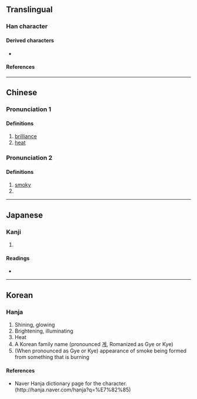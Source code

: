 {{also|耿}}
{{character info/new}}
==Translingual==

===Han character===
{{Han char|rn=86|rad=火|as=04|sn=8|four=60809|canj=AF|ids=⿱日火}}

====Derived characters====
* {{l|mul|[[𭴽]], [[𥇏]], [[𧌚]], [[𨨋]], [[㷖]], [[𩓺]], [[𡨶]], [[𤉭]], [[𤍘]], [[𡼷]]/[[𤎚]]<!-- Note: Duplicate character pair in unicode -->, [[𢧾]], [[𤎷]]}}

====References====
{{Han ref|kx=0666.320|dkj=18896|hdz=32191.170|uh=7085}}

----

==Chinese==
{{zh-forms}}

===Pronunciation 1===
{{zh-pron
|m=guì
|c=gwai3,gwai6
|h=pfs=
|md=
|mn=
|w=
|mc=2
|oc=1
|cat=n
}}

====Definitions====
{{zh-hanzi}}

# [[brilliance]]
# [[heat]]

===Pronunciation 2===
{{zh-pron
|m=jiǒng
|c=gwing2
|h=pfs=
|md=
|mn=
|w=
|mc=1
|oc=2
|cat=a,pn
}}

====Definitions====
{{zh-hanzi}}

# [[smoky]]
# {{surname|lang=zh}}
----

==Japanese==

===Kanji===
{{ja-kanji|grade=|rs=火04}}

# {{defn|lang=ja|sort=火04}}

====Readings====
* {{ja-readings|on=[[けい]] (kei), [[きょう]] (kyō), [[えい]] (ei), [[よう]] (yō)|kun=[[あらわれる]] (arawareru)}}

----

==Korean==

===Hanja===
{{ko-hanja|hangeul=경|eumhun=|rv=gyeong|mr=kyŏng|y=kyeng}}

# Shining, glowing
# Brightening, illuminating
# Heat
# A Korean family name (pronounced [[계]], Romanized as Gye or Kye)
# (When pronounced as Gye or Kye) appearance of smoke being formed from something that is burning

====References====
* Naver Hanja dictionary page for the character. (http://hanja.naver.com/hanja?q=%E7%82%85)